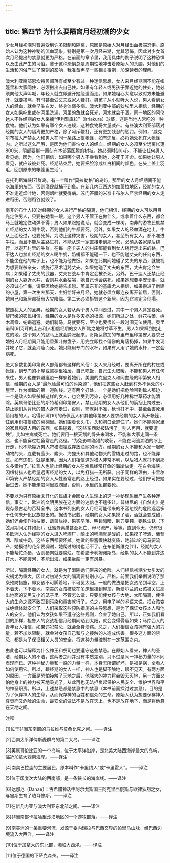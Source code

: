 ```yaml
---
---
---
```

title: 第四节 为什么要隔离月经初潮的少女
---




少女月经初潮时普遍受到许多限制和隔离，原因是原始人对月经出血极端恐惧。原始人认为这种神秘的流血现象，特别是第一次月经来潮，尤其恐怖，因此对少女首次月经提出的禁忌就更为严格。在前面的章节里，我用具体的例子说明了这种恐惧以及由此产生的习俗。鉴于这种恐惧总是周期性地冲击着原始人的头脑，对他们的生活和习俗产生了深刻的影响，我准备再举一些相关事例，加深读者的理解。

澳大利亚南部恩坎特贝部落有或至少有过一种迷信思想，女人来月经期间不能在帐篷里和大家同住，必须搬出去自己住。如果有年轻人或男孩子靠近她的住处，她必须向他大声叫喊，年轻人就立即避开她绕道而走。如果她粗心大意以致对方未能避开，就要挨骂，有时甚至受丈夫或家人鞭打。男孩子从小就听大人说，男人看到女人的经血，就会早生白发，终身体弱多病。澳大利亚中部的狄埃里人相信，经期的女人如果吃鱼或在河里洗澡，河里的鱼就会死光，河水就会干涸。同一地区的阿伦达人不许经期的女人采摘“伊利雅库拉”（irriakura）球茎，这是当地人常吃的一种食物。他们认为如果有哪个女人违规，这种食物将大量减产。有些澳大利亚部落对经期的女人的隔离更加严格，除了呵斥鞭打，还有更加残忍的惩罚。例如，“威克尔布拉人严禁女人和男人在同一条路上搭帐篷，如有违反，必将她处死在大帐篷内。之所以这么严厉，是因为他们害怕女人的经血。经期的女人必须至少远离帐篷800米，阴部要绑一圈刻有本部落图腾的树枝。她必须时刻小心，不能让任何男人看见她，因为，他们相信，如果哪个男人不幸看到她，必死于非命。如果她让男人看见，就应该被处死。经期结束后，她要把脸涂成红白相间的颜色，在头上盖上羽毛，回到原来的帐篷里生活”。

在托列斯海峡[7]群岛，有一个叫作“莫拉勒格”的岛屿，那里的女人月经期间不能吃海里的东西，否则渔民就捕不到鱼。在新几内亚西边的加莱拉地区，经期的女人不准走近烟叶地，否则烟叶就要得病。苏门答腊的米奈卡布尔人严禁经期的女人走进稻田，否则稻谷就毁了。

南非的布什人[8]对经期的女人进行严格的隔离，他们相信，经期的女人可以用目光定住男人，只要被她看一眼，这个男人不管正在做什么，或拿着什么东西，都会马上就地定住动弹不得；男人如果跟她说话，就会变成一棵树。南非的游牧民族禁止经期的女人喝牛奶，否则他们的牛都要死。另外，如果女人的经血滴在地上，牛从上面经过，也要死掉。为防止这种灾害，经期的女人，甚至所有女人，都不准进牛栏。而且不能从主路进村，不能从这一家直接走到那一家，必须从各家屋后绕行，以避开村里的牛群。在每一座卡夫人的村庄都能看到女人绕行走出来的路。巴干达人也禁止经期的女人喝牛奶，奶桶都不能碰一下，也不能碰丈夫的任何东西，不能坐在他的席子上，也不能为他做饭。如果在此期间她碰了丈夫的东西，就被视为想要谋杀亲夫，或施行巫术诅咒丈夫。如果她碰了丈夫的东西，丈夫肯定会生病；如果碰了丈夫的武器，丈夫在战斗中肯定会被杀死。另外，巴干达人还禁止经期的女人靠近水井，否则井水会枯竭，她自己也会病死。如果她想要平安无事，就必须诚心忏悔，请巫医给她祷告求恕。英属东非的基库尤人相信，如果搬进了新建的小屋，第一次生火那天，主妇恰好来月经，她就必须立即连夜离开新居，否则，她自己和新居都将有大灾降临。第二天必须拆毁这个新居，因为它肯定会倒塌。

按照犹太人的圣典，经期的女人若从两个男人中间走过，其中一个男人肯定要死。黎巴嫩的农民相信，经期的女人是许多灾祸的根源，她们所过之处，鲜花枯萎、树木凋零、蛇蝎退避。她们骑马，马就要死，至少也要很长一段时间无法使用。奥里诺科[9]河畔的圭吉利人相信经期的女人所踏之地将寸草不生，男人如果踩到她走过的地，这个男人的腿马上就会肿胀起来。哥斯达黎加的布里布里印第安人要求已婚妇人月经期间只能用香蕉叶做盘子，用完立即找个偏僻的角落扔掉，如果牛发现并吃了它，就会消瘦而死。她只能用专门的水杯，如果有人用了她的水杯，一定会病死。

绝大多数北美印第安人部落都有这样的风俗：女人来月经时，要离开所在的村庄或帐篷，到专门的小屋或窝棚里独居，自己吃饭，自己生火取暖，不能和男人有任何来往，男人也像躲避瘟疫一样躲着她们。美国的克里克人和同血缘的印第安人相信，经期的女人是“最危险最可怕的污染源”，他们把这些女人赶到村外不远处的小屋里，作为御敌的第一道防线。这有两个好处，一个是她们把危险带到敌人那边，一个是敌人如果杀掉这样的女人，也会受到污染，必须用好几种稀世草药才能清除。英属哥伦比亚的斯特希利印第安人，禁止经期的女人从他们的箭捆上跨过去，禁止她们从背枪的猎人身前走过，否则，箭就射不准，枪也打不中，甚至会害死用箭用枪的人。哈得孙湾[10]的奇佩瓦人和其他印第安人要求经期的女人离开帐篷，住到用树枝搭成的窝棚里。她们围着长头巾，头和胸口全遮住了。她们不能碰家里的家具和男人用的东西，如果碰着，“这些东西就被玷污了，别人再用，就要遭殃”，比如生病或死亡。她们要用一根天鹅的骨头来喝水，不能和大家走同一条路，也不能穿过牲畜常走的路径。“为免影响渔猎的收获，不能在河流湖泊的冰上行走，也不能靠近男人狩猎海狸或存放渔网的地方。经期的女人不能和大家一起吃动物的头，连载有鹿头、麋头、海狸头和其他动物头的雪橇走过的路，也不能穿过。如有违犯，就是重罪。因为人们相信这对猎人非常不利，以后猎人就打不到那么多猎物了。”拉普人也禁止经期的女人在渔民经常打鱼的海岸快走。在白令海峡，因纽特猎人也尽量远离经期的女人，以免打猎一无所获。出于同样的理由，卡里尔印第安人严禁经期的女人从牲畜常走的路上经过，如果实在要经过，他们宁可把她抬过去。她不能走进河里或湖里，否则，水里的鱼都要死。

不要以为只有原始未开化的民族才会因女人生理上的这一神秘现象而产生各种迷信，事实上，欧洲的文明民族在这方面的迷信也不遑多让。普林尼的《自然史》是现存最古老的百科全书，这本书列出的女人月经可能带来的不容忽视的危险远远多于任何未开化民族提出的。据该书记载，经期的女人如果摸了酒，酒就会变成醋，她们还会使作物枯萎、蔬菜烂掉、果实早落、明镜晦暗、剃刀变钝、钢铁生锈（下弦月期间尤其如此），让蜜蜂离巢甚至死亡、母马流产，等等。直到今天，仍有很多欧洲人认为经期的女人进入啤酒厂，酿出的啤酒就是酸的，如果摸了啤酒、葡萄酒、醋或牛奶，这些东西都要坏掉。她做的果酱很快就变质，她骑过的母马要流产，她摸过的花朵要凋谢，她爬过的树也活不了。在布伦斯维克[11]，经期的女人不能帮忙杀猪，否则猪肉就要腐烂。在希腊卡利姆诺斯岛，经期的女人不能到井边打水，不能渡河，不能出海，如果坐船一定有风暴。

所以，隔离经期的女人，就是为了消除她们带来的危险。人们相信初潮少女引发的灾祸尤为重大，因此对初潮少女的隔离要特别小心、严格。前面我们举例说明了那条预防措施，即女孩不可脚着地，不可见太阳。一般的做法是把女孩吊到半空，上不着天，下不着地。南美的女孩被放在吊床里挂到屋顶，新爱尔兰的女孩被关进高出地面的又黑又小的笼子里。不管怎么做，只要能使女孩与大地、太阳隔离，使伟大的生命之源不致受到污染和毒害就行了。总之，用电子学的术语来说，把女孩变成绝缘体就安全了。人们采取这些预防措施的主导思想，是为了保证女孩本人和他人的安全。他们认为女孩如果不遵守这些规则，会害了她自己。所以，正如我们看到的那样，祖鲁人的女孩相信月经期间晒到太阳，就会变得骨瘦如柴；马库西人的青年女人相信，如果违犯禁忌，就会全身溃疡。总之，人们相信女孩拥有强大的力量，若不加以限制，就会对女孩自己和与之接触的人造成伤害。很多这方面的禁忌，都是为了保证相关人员的安全，将这种力量控制在一定范围之内。

由此也可以解释为什么神王和祭司也要遵守这些禁忌。在原始人看来，神人的圣洁，经期女人的不洁，这两者之间并没有本质差别，只不过是同一神秘力量的不同表现而已。这种神秘力量和一般的力量一样，本身无所谓好坏，是福是祸，全看人如何使用它。所以，跟经期的女人一样，神人也是脚不触地，眼不见天。有两方面的原因，一方面是恐怕接触了天地之后，他强大的神力将会毁天灭地，另一方面又怕他身上的神力被天地吸光了，从此再也无法担负起保护人民安全、维护世界和平的神圣职责。所以，上述禁忌都是禁忌中的禁忌（本书前面探讨过禁忌），目的是为了保存神人的生命，从而保存神的百姓和信众的生命。原始人认为想要保存神人尊贵而又危险的生命，最安全的做法不是放在天上，也不是放在地下，而是将他悬在天地之间。

注释

[1]位于非洲东南部的马拉维与莫桑比克之间。——译注

[2]西南太平洋俾斯麦群岛的第二大岛。——译注

[3]英属哥伦比亚的一个岛屿，位于太平洋沿岸，是北美大陆西海岸最大的岛屿，临近加拿大西南海岸。——译注

[4]南美巴拉圭的主要居民，原本叫作“卡里约人”或“卡里霍人”。——译注

[5]位于印度次大陆的西南部，是一条狭长的海岸线。——译注

[6]达那厄（Danae）：古希腊神话中阿尔戈斯国王阿克里西俄斯与欧律狄刻之女，与宙斯生育了珀耳修斯。——译注

[7]在新几内亚与澳大利亚东北部之间。——译注

[8]非洲南部卡拉哈里沙漠地区的一个游牧部落。——译注

[9]南美洲的一条重要河流，发源于委内瑞拉与巴西交界的帕里马山脉，经巴西边境流入大西洋。——译注

[10]位于加拿大的东北部，濒临大西洋。——译注

[11]位于德国的下萨克森州。——译注